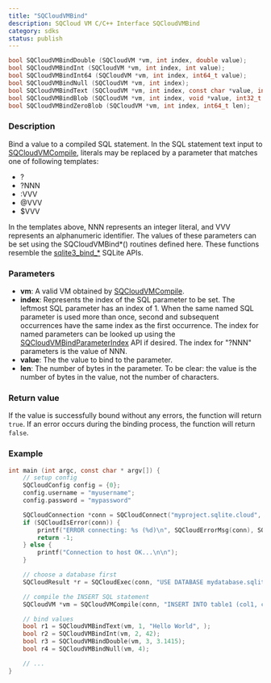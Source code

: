 ```yaml
---
title: "SQCloudVMBind"
description: SQCloud VM C/C++ Interface SQCloudVMBind
category: sdks
status: publish
---
```


```c
bool SQCloudVMBindDouble (SQCloudVM *vm, int index, double value);
bool SQCloudVMBindInt (SQCloudVM *vm, int index, int value);
bool SQCloudVMBindInt64 (SQCloudVM *vm, int index, int64_t value);
bool SQCloudVMBindNull (SQCloudVM *vm, int index);
bool SQCloudVMBindText (SQCloudVM *vm, int index, const char *value, int32_t len);
bool SQCloudVMBindBlob (SQCloudVM *vm, int index, void *value, int32_t len);
bool SQCloudVMBindZeroBlob (SQCloudVM *vm, int index, int64_t len);
```

### Description
Bind a value to a compiled SQL statement.
In the SQL statement text input to [SQCloudVMCompile](/docs/sdks/c/sqcloudvmcompile), literals may be replaced by a parameter that matches one of following templates:
* ?
* ?NNN
* :VVV
* @VVV
* $VVV

In the templates above, NNN represents an integer literal, and VVV represents an alphanumeric identifier. The values of these parameters can be set using the SQCloudVMBind*() routines defined here.
These functions resemble the [sqlite3_bind_*](https://www.sqlite.org/c3ref/bind_blob.html) SQLite APIs. 


### Parameters
* **vm**: A valid VM obtained by [SQCloudVMCompile](/docs/sdks/c/sqcloudvmcompile).
* **index**: Represents the index of the SQL parameter to be set. The leftmost SQL parameter has an index of 1. When the same named SQL parameter is used more than once, second and subsequent occurrences have the same index as the first occurrence. The index for named parameters can be looked up using the [SQCloudVMBindParameterIndex](/docs/sdks/c/sqcloudvmbindparameterindex) API if desired. The index for "?NNN" parameters is the value of NNN.
* **value**: The the value to bind to the parameter.
* **len**: The number of bytes in the parameter. To be clear: the value is the number of bytes in the value, not the number of characters. 

### Return value
If the value is successfully bound without any errors, the function will return `true`. If an error occurs during the binding process, the function will return `false`.

### Example
```c
int main (int argc, const char * argv[]) {
    // setup config
    SQCloudConfig config = {0};
    config.username = "myusername";
    config.password = "mypassword"

    SQCloudConnection *conn = SQCloudConnect("myproject.sqlite.cloud", SQCLOUD_DEFAULT_PORT, &config);
    if (SQCloudIsError(conn)) {
        printf("ERROR connecting: %s (%d)\n", SQCloudErrorMsg(conn), SQCloudErrorCode(conn));
        return -1;
    } else {
        printf("Connection to host OK...\n\n");
    }

    // choose a database first
    SQCloudResult *r = SQCloudExec(conn, "USE DATABASE mydatabase.sqlite;");

    // compile the INSERT SQL statement
    SQCloudVM *vm = SQCloudVMCompile(conn, "INSERT INTO table1 (col1, col2, col3, col4) VALUES (?1, ?2, ?3, ?4);", -1, NULL);

    // bind values
    bool r1 = SQCloudVMBindText(vm, 1, "Hello World", );
    bool r2 = SQCloudVMBindInt(vm, 2, 42);
    bool r3 = SQCloudVMBindDouble(vm, 3, 3.1415);
    bool r4 = SQCloudVMBindNull(vm, 4);

    // ...
}
```